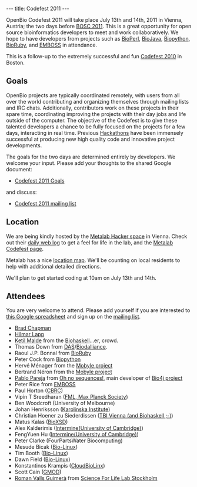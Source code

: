 ---
title: Codefest 2011
---

OpenBio Codefest 2011 will take place July 13th and 14th, 2011 in Vienna, Austria; the two days before [[BOSC 2011]]. This is a great opportunity for open source bioinformatics developers to meet and work collaboratively. We hope to have developers from projects such as [http://bioperl.org BioPerl], [http://www.biojava.org BioJava], [http://biopython.org Biopython], [http://www.bioruby.org BioRuby], and [http://www.emboss.org EMBOSS] in attendance.

This is a follow-up to the extremely successful and fun [[Codefest 2010]] in Boston.

== Goals ==

OpenBio projects are typically coordinated remotely, with users from all over the world contributing and organizing themselves through mailing lists and IRC chats. Additionally, contributors work on these projects in their spare time, coordinating improving the projects with their day jobs and life outside of the computer.
The objective of the Codefest is to give these talented developers a chance to be fully focused on the projects for a few days, interacting in real time. Previous [http://www.open-bio.org/wiki/Hackathon Hackathons] have been immensely successful at producing new high quality code and innovative project developments.

The goals for the two days are determined entirely by developers. We welcome your input. Please add your thoughts to the shared Google document:

* [https://docs.google.com/document/d/1EFe9YszL5Lp5FjZjJLFhWepsto1jhC6oASWcG4Wlnds/edit?hl=en Codefest 2011 Goals]

and discuss:

* [http://groups.google.com/group/openbio-codefest2011 Codefest 2011 mailing list]

== Location ==

We are being kindly hosted by the [http://metalab.at/wiki/English Metalab Hacker space] in Vienna. Check out their [http://log.metalab.at/ daily web log] to get a feel for life in the lab, and the [http://metalab.at/wiki/OpenBio_Codefest_2011 Metalab Codefest page].

Metalab has a nice [http://metalab.at/wiki/Lage location map]. We'll be counting on local residents to help with additional detailed directions.

We'll plan to get started coding at 10am on July 13th and 14th.

== Attendees ==

You are very welcome to attend. Please add yourself if you are interested to [https://spreadsheets.google.com/ccc?key=0Agxg-o4ZmoZ4dHQxWEV1aW1raFJKbWxrMk80RDZSOVE&hl=en&authkey=CK3mo_4B this Google spreadsheet] and sign up on the [http://groups.google.com/group/openbio-codefest2011 mailing list].

* [http://bcbio.wordpress.com/ Brad Chapman]
* [[User:Lapp| Hilmar Lapp]]
* [http://blog.malde.org/ Ketil Malde] from the [http://biohaskell.org Biohaskell]...er, crowd.
* Thomas Down from [http://biodas.org/ DAS]/[http://www.biodalliance.org/ Biodalliance].
* Raoul J.P. Bonnal from [http://bioruby.org BioRuby]
* Peter Cock from [http://biopython.org Biopython]
* Hervé Ménager from the [https://projets.pasteur.fr/wiki/mobyle Mobyle project]
* Bertrand Néron from the [https://projets.pasteur.fr/wiki/mobyle Mobyle project]
* [http://about.me/pablopareja Pablo Pareja] from [http://www.ohnosequences.com Oh no sequences!], main developer of  [http://www.bio4j.com Bio4j project]
* Peter Rice from [http://emboss.sf.net EMBOSS]
* Paul Horton ([http://seq.cbrc.jp CBRC])
* Vipin T Sreedharan ([http://galaxy.tuebingen.mpg.de/ FML, Max Planck Society])
* Ben Woodcroft (University of Melbourne)
* Johan Henriksson ([http://www.endrov.net Karolinska Institute])
* Christian Hoener zu Siederdissen ([http://www.tbi.univie.ac.at/~choener/ TBI Vienna (and Biohaskell ;-)])
* Matus Kalas ([http://bioxsd.org BioXSD])
* Alex Kalderimis ([http://www.intermine.org Intermine(University of Cambridge) ])
* FengYuen Hu ([http://www.intermine.org Intermine(University of Cambridge) ])
* Peter Clarke (FourPartsWater Biocomputing)
* Mesude Bicak ([http://nebc.nerc.ac.uk Bio-Linux])
* Tim Booth ([http://nebc.nerc.ac.uk Bio-Linux])
* Dawn Field ([http://nebc.nerc.ac.uk Bio-Linux])
* Konstantinos Krampis ([http://cloudbiolinux.org CloudBioLinx])
* Scott Cain ([http://gmod.org GMOD])
* [http://blogs.nopcode.org/brainstorm Roman Valls Guimerà] from [http://scilifelab.se Science For Life Lab Stockholm]